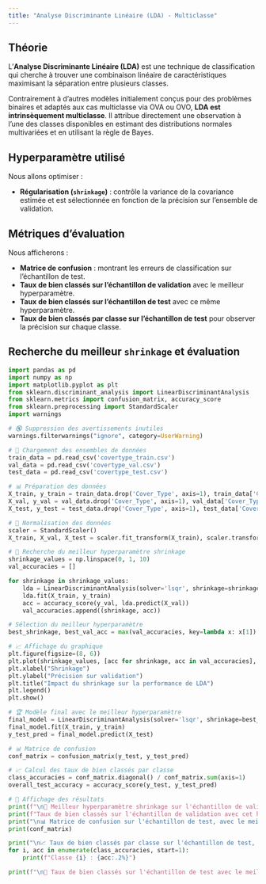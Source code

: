 ```yaml
---
title: "Analyse Discriminante Linéaire (LDA) - Multiclasse"
---
```


## Théorie

L'**Analyse Discriminante Linéaire (LDA)** est une technique de classification qui cherche à trouver une combinaison linéaire de caractéristiques maximisant la séparation entre plusieurs classes.

Contrairement à d'autres modèles initialement conçus pour des problèmes binaires et adaptés aux cas multiclasse via OVA ou OVO, **LDA est intrinsèquement multiclasse**. Il attribue directement une observation à l’une des classes disponibles en estimant des distributions normales multivariées et en utilisant la règle de Bayes.

## Hyperparamètre utilisé

Nous allons optimiser :

- **Régularisation (`shrinkage`)** : contrôle la variance de la covariance estimée et est sélectionnée en fonction de la précision sur l'ensemble de validation.

## Métriques d’évaluation

Nous afficherons :

- **Matrice de confusion** : montrant les erreurs de classification sur l'échantillon de test.
- **Taux de bien classés sur l'échantillon de validation** avec le meilleur hyperparamètre.
- **Taux de bien classés sur l'échantillon de test** avec ce même hyperparamètre.
- **Taux de bien classés par classe sur l'échantillon de test** pour observer la précision sur chaque classe.

## Recherche du meilleur `shrinkage` et évaluation

```python
import pandas as pd
import numpy as np
import matplotlib.pyplot as plt
from sklearn.discriminant_analysis import LinearDiscriminantAnalysis
from sklearn.metrics import confusion_matrix, accuracy_score
from sklearn.preprocessing import StandardScaler
import warnings

# 🔇 Suppression des avertissements inutiles
warnings.filterwarnings("ignore", category=UserWarning)

# 🔄 Chargement des ensembles de données
train_data = pd.read_csv('covertype_train.csv')
val_data = pd.read_csv('covertype_val.csv')
test_data = pd.read_csv('covertype_test.csv')

# 📊 Préparation des données
X_train, y_train = train_data.drop('Cover_Type', axis=1), train_data['Cover_Type']
X_val, y_val = val_data.drop('Cover_Type', axis=1), val_data['Cover_Type']
X_test, y_test = test_data.drop('Cover_Type', axis=1), test_data['Cover_Type']

# 🔢 Normalisation des données
scaler = StandardScaler()
X_train, X_val, X_test = scaler.fit_transform(X_train), scaler.transform(X_val), scaler.transform(X_test)

# 🎯 Recherche du meilleur hyperparamètre shrinkage
shrinkage_values = np.linspace(0, 1, 10)
val_accuracies = []

for shrinkage in shrinkage_values:
    lda = LinearDiscriminantAnalysis(solver='lsqr', shrinkage=shrinkage)
    lda.fit(X_train, y_train)
    acc = accuracy_score(y_val, lda.predict(X_val))
    val_accuracies.append((shrinkage, acc))

# Sélection du meilleur hyperparamètre
best_shrinkage, best_val_acc = max(val_accuracies, key=lambda x: x[1])

# 📈 Affichage du graphique
plt.figure(figsize=(8, 6))
plt.plot(shrinkage_values, [acc for shrinkage, acc in val_accuracies], marker='o', linestyle='dashed', label="Validation")
plt.xlabel("Shrinkage")
plt.ylabel("Précision sur validation")
plt.title("Impact du shrinkage sur la performance de LDA")
plt.legend()
plt.show()

# 🏆 Modèle final avec le meilleur hyperparamètre
final_model = LinearDiscriminantAnalysis(solver='lsqr', shrinkage=best_shrinkage)
final_model.fit(X_train, y_train)
y_test_pred = final_model.predict(X_test)

# 📊 Matrice de confusion
conf_matrix = confusion_matrix(y_test, y_test_pred)

# 📈 Calcul des taux de bien classés par classe
class_accuracies = conf_matrix.diagonal() / conf_matrix.sum(axis=1)
overall_test_accuracy = accuracy_score(y_test, y_test_pred)

# 📝 Affichage des résultats
print(f"\n🔹 Meilleur hyperparamètre shrinkage sur l'échantillon de validation : {best_shrinkage:.2f}")
print(f"Taux de bien classés sur l'échantillon de validation avec cet hyperparamètre : {best_val_acc:.2%}")
print("\n📊 Matrice de confusion sur l'échantillon de test, avec le meilleur hyperparamètre :")
print(conf_matrix)

print("\n📈 Taux de bien classés par classe sur l'échantillon de test, avec le meilleur hyperparamètre :")
for i, acc in enumerate(class_accuracies, start=1):
    print(f"Classe {i} : {acc:.2%}")

print(f"\n🔹 Taux de bien classés sur l'échantillon de test avec le meilleur hyperparamètre : {overall_test_accuracy:.2%}")
```